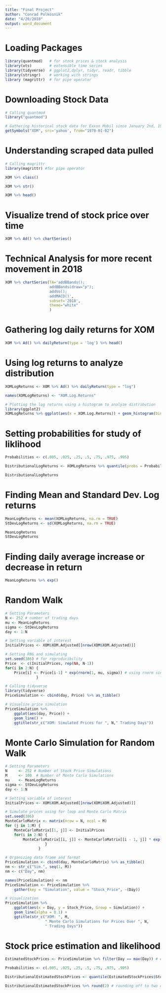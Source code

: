```yaml
---
title: "Final Project"
author: "Conrad Polkosnik"
date: "4/20/2018"
output: word_document
---
```


# Loading Packages
```r
library(quantmod)   # for stock prices & stock analysis
library(xts)        # extensible time series 
library(tidyverse)  # ggplot2,dplyr, tidyr, readr, tibble
library(stringr)    # working with strings
library (magrittr)  # for pipe operator
```


# Downloading Stock Data
```r
# Calling quantmod
library("quantmod")

# Gathering historical stock data for Exxon Mobil since January 2nd, 1970
getSymbols("XOM", src='yahoo', from="1970-01-02")

```

# Understanding scraped data pulled
```r
# Calling magrittr
library(magrittr) #for pipe operator

XOM %>% class()

XOM %>% str()

XOM %>% head()
```

# Visualize trend of stock price over time
```r
XOM %>% Ad() %>% chartSeries()
```


# Technical Analysis for more recent movement in 2018
```r
XOM %>% chartSeries(TA='addBBands();
                    addBBands(draw="p");
                    addVo();
                    addMACD()',
                    subset='2018',
                    theme="white"
                    )
```


# Gathering log daily returns for XOM
```r
XOM %>% Ad() %>% dailyReturn(type = 'log') %>% head()
```

# Using log returns to analyze distribution
```r
XOMLogReturns <- XOM %>% Ad() %>% dailyReturn(type = "log")

names(XOMLogReturns) <- "XOM.Log.Returns"

# Plotting the log returns using a histogram to analyze distribution
library(ggplot2)
XOMLogReturns %>% ggplot(aes(x = XOM.Log.Returns)) + geom_histogram(bins = 100) + geom_density() + geom_rug(alpha = 0.5)
```

# Setting probabilities for study of liklihood
```r
Probabilities <- c(.005, .025, .25, .5, .75, .975, .995)

DistributionalLogReturns <- XOMLogReturns %>% quantile(probs = Probabilities, na.rm = TRUE)

DistributionalLogReturns
```

# Finding Mean and Standard Dev. Log returns
```r
MeanLogReturns <- mean(XOMLogReturns, na.rm = TRUE)
StDevLogReturns <- sd(XOMLogReturns, na.rm = TRUE)

MeanLogReturns
StDevLogReturns
```

# Finding daily average increase or decrease in return
```r
MeanLogReturns %>% exp()
```


# Random Walk
```r
# Setting Parameters
N <- 252 # number of trading days
mu <- MeanLogReturns
sigma <- StDevLogReturns
day <- 1:N

# Setting variable of interest
InitialPrices <- XOM$XOM.Adjusted[[nrow(XOM$XOM.Adjusted)]]

# Setting RNG and simulating
set.seed(386) # for reproducibility
Price  <- c(InitialPrices, rep(NA, N-1))
for(i in 2:N) {
    Price[i] <- Price[i-1] * exp(rnorm(1, mu, sigma)) # using rnorm since we have normal distribution
              }

# Calling tidyverse
library(tidyverse)
PriceSimulation <- cbind(day, Price) %>% as_tibble()

# Visualize price simulation
PriceSimulation %>%
    ggplot(aes(day, Price)) +
    geom_line() +
    ggtitle(str_c("XOM: Simulated Prices for ", N," Trading Days"))
```

# Monte Carlo Simulation for Random Walk
```r
# Setting Parameters
N     <- 252 # Number of Stock Price Simulations
M     <- 100  # Number of Monte Carlo Simulations   
mu    <- MeanLogReturns
sigma <- StDevLogReturns
day <- 1:N

# Setting variable of interest
InitialPrices <- XOM$XOM.Adjusted[[nrow(XOM$XOM.Adjusted)]]

# Simulate prices using for loop and Monte Carlo Matrix
set.seed(386)
MonteCarloMatrix <- matrix(nrow = N, ncol = M)
for (j in 1:M) {
    MonteCarloMatrix[[1, j]] <- InitialPrices
    for(i in 2:N) {
        MonteCarloMatrix[[i, j]] <- MonteCarloMatrix[[i - 1, j]] * exp(rnorm(1, mu, sigma))
                  }
               }

# Organizing data frame and format
PriceSimulation <- cbind(day, MonteCarloMatrix) %>% as_tibble() 
nm <- str_c("Sim.", seq(1, M))
nm <- c("Day", nm)

names(PriceSimulation) <- nm
PriceSimulation <- PriceSimulation %>%
    gather(key = "Simulation", value = "Stock_Price", -(Day))

# Visualization
PriceSimulation %>%
    ggplot(aes(x = Day, y = Stock_Price, Group = Simulation)) + 
    geom_line(alpha = 0.1) +
    ggtitle(str_c("XOM: ", M, 
                  " Monte Carlo Simulations for Prices Over ", N, 
                  " Trading Days"))
```

# Stock price estimation and likelihood
```r
EstimatedStockPrices <- PriceSimulation %>% filter(Day == max(Day)) # estimating stock price at end of 252 simulated trading days

Probabilities <- c(.005, .025, .25, .5, .75, .975, .995)

DistributionalEstimatedStockPrices <- quantile(EstimatedStockPrices$Stock_Price, probs = Probabilities) # estimating stock prices based on probabilities of likelihood

DistributionalEstimatedStockPrices %>% round(2) # rounding off to two decimal places
```





